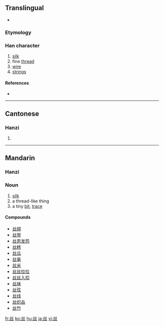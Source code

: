 {{zh-forms|{{zh-lookup|丝}}|[[絲]]}}
{{also|絲|糸|纟}}
==Translingual==
* {{IPA|[ sɨ˥˥ ]|[lang=zh]}}

===Etymology===
{{Han simp|絲}}

===Han character===
{{Han char|rn=1|rad=一|as=04|sn=5|four=|canj=女女一 (VVM)}}

# [[silk]]
# fine [[thread]]
# [[wire]]
# [[string]]s

====References====
* {{Han ref|kx=0078.021|hdz=10017.080|uh=4E1D|ud=19997}}

----

==Cantonese==

===Hanzi===
{{yue-hanzi|tra=絲|jyut=|y=si1}}

# {{defn|Cantonese}}

----

==Mandarin==

===Hanzi===
{{cmn-hanzi|tra=絲|pin=[[sī]] ([[si1]])|wg=ssu<sup>1</sup>}}

===Noun===
{{cmn-noun|s|tra=絲|pin=sī|pint=si1|rs=一04}}

# [[silk]]
# a thread-like thing
# a tiny [[bit]], [[trace]]

====Compounds====
* [[丝绸]]
* [[丝带]]
* [[丝恩发怨]]
* [[丝糕]]
* [[丝瓜]]
* [[丝毫]]
* [[丝米]]
* [[丝丝拉拉]]
* [[丝丝入扣]]
* [[丝袜]]
* [[丝弦]]
* [[丝线]]
* [[丝织品]]
* [[丝竹]]

[[fr:丝]]
[[ko:丝]]
[[hu:丝]]
[[ja:丝]]
[[vi:丝]]